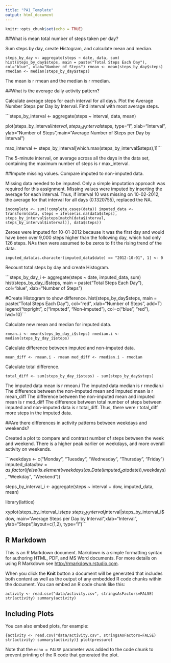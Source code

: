 ```yaml
---
title: "PA1_Template"
output: html_document
---
```


```r
knitr::opts_chunk$set(echo = TRUE)
```


##What is mean total number of steps taken per day?

Sum steps by day, create Histogram, and calculate mean and median.

```steps_by_day <- aggregate(steps ~ date, data, sum)
hist(steps_by_day$steps, main = paste("Total Steps Each Day"), col="blue", xlab="Number of Steps")
rmean <- mean(steps_by_day$steps)
rmedian <- median(steps_by_day$steps)```

The mean is r rmean and the median is r rmedian.

##What is the average daily activity pattern?

Calculate average steps for each interval for all days.
Plot the Average Number Steps per Day by Interval.
Find interval with most average steps.

```steps_by_interval <- aggregate(steps ~ interval, data, mean)

plot(steps_by_interval$interval,steps_by_interval$steps, type="l", xlab="Interval", ylab="Number of Steps",main="Average Number of Steps per Day by Interval")

max_interval <- steps_by_interval[which.max(steps_by_interval$steps),1]```

The 5-minute interval, on average across all the days in the data set, containing the maximum number of steps is r max_interval.

##Impute missing values. Compare imputed to non-imputed data.

Missing data needed to be imputed. Only a simple imputation approach was required for this assignment. Missing values were imputed by inserting the average for each interval. Thus, if interval 10 was missing on 10-02-2012, the average for that interval for all days (0.1320755), replaced the NA.

```incomplete <- sum(!complete.cases(data))
imputed_data <- transform(data, steps = ifelse(is.na(data$steps), steps_by_interval$steps[match(data$interval, steps_by_interval$interval)], data$steps))```

Zeroes were imputed for 10-01-2012 because it was the first day and would have been over 9,000 steps higher than the following day, which had only 126 steps. NAs then were assumed to be zeros to fit the rising trend of the data.

```imputed_data[as.character(imputed_data$date) == "2012-10-01", 1] <- 0```

Recount total steps by day and create Histogram.

```steps_by_day_i <- aggregate(steps ~ date, imputed_data, sum)
hist(steps_by_day_i$steps, main = paste("Total Steps Each Day"), col="blue", xlab="Number of Steps")

#Create Histogram to show difference. 
hist(steps_by_day$steps, main = paste("Total Steps Each Day"), col="red", xlab="Number of Steps", add=T)
legend("topright", c("Imputed", "Non-imputed"), col=c("blue", "red"), lwd=10)```

Calculate new mean and median for imputed data.

```rmean.i <- mean(steps_by_day_i$steps)
rmedian.i <- median(steps_by_day_i$steps)```

Calculate difference between imputed and non-imputed data.

```mean_diff <- rmean.i - rmean
med_diff <- rmedian.i - rmedian```

Calculate total difference.

```total_diff <- sum(steps_by_day_i$steps) - sum(steps_by_day$steps)```

The imputed data mean is r rmean.i
The imputed data median is r rmedian.i
The difference between the non-imputed mean and imputed mean is r mean_diff
The difference between the non-imputed mean and imputed mean is r med_diff
The difference between total number of steps between imputed and non-imputed data is r total_diff. Thus, there were r total_diff more steps in the imputed data.

##Are there differences in activity patterns between weekdays and weekends?

Created a plot to compare and contrast number of steps between the week and weekend. There is a higher peak earlier on weekdays, and more overall activity on weekends.

```weekdays <- c("Monday", "Tuesday", "Wednesday", "Thursday", 
              "Friday")
imputed_data$dow = as.factor(ifelse(is.element(weekdays(as.Date(imputed_data$date)),weekdays), "Weekday", "Weekend"))

steps_by_interval_i <- aggregate(steps ~ interval + dow, imputed_data, mean)

library(lattice)

xyplot(steps_by_interval_i$steps ~ steps_by_interval_i$interval|steps_by_interval_i$dow, main="Average Steps per Day by Interval",xlab="Interval", ylab="Steps",layout=c(1,2), type="l")```


## R Markdown

This is an R Markdown document. Markdown is a simple formatting syntax for authoring HTML, PDF, and MS Word documents. For more details on using R Markdown see <http://rmarkdown.rstudio.com>.

When you click the **Knit** button a document will be generated that includes both content as well as the output of any embedded R code chunks within the document. You can embed an R code chunk like this:

```activity <- read.csv("data/activity.csv", stringsAsFactors=FALSE)
str(activity)
summary(activity)
```

## Including Plots

You can also embed plots, for example:

```{activity <- read.csv("data/activity.csv", stringsAsFactors=FALSE)
str(activity)
summary(activity)}
plot(pressure)
```

Note that the `echo = FALSE` parameter was added to the code chunk to prevent printing of the R code that generated the plot.
